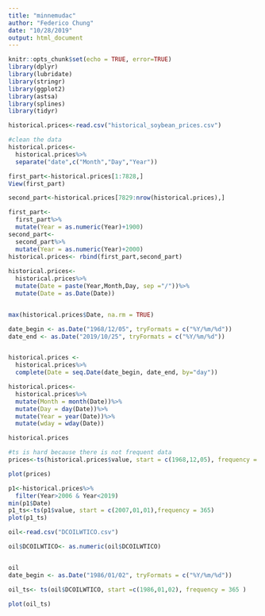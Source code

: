```yaml
---
title: "minnemudac"
author: "Federico Chung"
date: "10/28/2019"
output: html_document
---
```


```r
knitr::opts_chunk$set(echo = TRUE, error=TRUE)
library(dplyr)
library(lubridate)
library(stringr)
library(ggplot2)
library(astsa)
library(splines)
library(tidyr)
```

```r
historical.prices<-read.csv("historical_soybean_prices.csv")
```

```r
#clean the data
historical.prices<-
  historical.prices%>%
  separate("date",c("Month","Day","Year"))

first_part<-historical.prices[1:7828,]
View(first_part)

second_part<-historical.prices[7829:nrow(historical.prices),]

first_part<-
  first_part%>%
  mutate(Year = as.numeric(Year)+1900)
second_part<-
  second_part%>%
  mutate(Year = as.numeric(Year)+2000)
historical.prices<- rbind(first_part,second_part)
  
historical.prices<-
  historical.prices%>%
  mutate(Date = paste(Year,Month,Day, sep ="/"))%>%
  mutate(Date = as.Date(Date))


max(historical.prices$Date, na.rm = TRUE)

date_begin <- as.Date("1968/12/05", tryFormats = c("%Y/%m/%d"))
date_end <- as.Date("2019/10/25", tryFormats = c("%Y/%m/%d"))


historical.prices <-
  historical.prices%>%
  complete(Date = seq.Date(date_begin, date_end, by="day"))

historical.prices<-
  historical.prices%>%
  mutate(Month = month(Date))%>%
  mutate(Day = day(Date))%>%
  mutate(Year = year(Date))%>%
  mutate(wday = wday(Date))

historical.prices
```
```r
#ts is hard because there is not frequent data
prices<-ts(historical.prices$value, start = c(1968,12,05), frequency = 365)

plot(prices)

p1<-historical.prices%>%
  filter(Year>2006 & Year<2019)
min(p1$Date)
p1_ts<-ts(p1$value, start = c(2007,01,01),frequency = 365)
plot(p1_ts)
```


```r
oil<-read.csv("DCOILWTICO.csv")

oil$DCOILWTICO<- as.numeric(oil$DCOILWTICO)


oil
date_begin <- as.Date("1986/01/02", tryFormats = c("%Y/%m/%d"))

oil_ts<- ts(oil$DCOILWTICO, start =c(1986,01,02), frequency = 365 )

plot(oil_ts)
```



